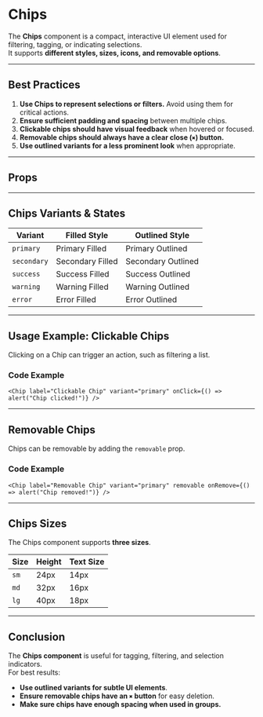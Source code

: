 
<Meta of={ChipStories} />

# Chips

The **Chips** component is a compact, interactive UI element used for filtering, tagging, or indicating selections.  
It supports **different styles, sizes, icons, and removable options**.

---

## **Best Practices**
1. **Use Chips to represent selections or filters.** Avoid using them for critical actions.
2. **Ensure sufficient padding and spacing** between multiple chips.
3. **Clickable chips should have visual feedback** when hovered or focused.
4. **Removable chips should always have a clear close (`✖`) button.**
5. **Use outlined variants for a less prominent look** when appropriate.

---

<Primary />

## **Props**

<Controls />

---

## **Chips Variants & States**

<Unstyled>
<div class="overflow-x-auto">
  <table class="min-w-full table-auto border-collapse border border-gray-200">
    <thead>
      <tr class="bg-gray-100 text-gray-600 uppercase text-sm leading-normal">
        <th class="border border-gray-200 px-4 py-2 text-left">Variant</th>
        <th class="border border-gray-200 px-4 py-2 text-left">Filled Style</th>
        <th class="border border-gray-200 px-4 py-2 text-left">Outlined Style</th>
      </tr>
    </thead>
    <tbody class="text-gray-700 text-sm">
      <tr>
        <td class="border border-gray-200 px-4 py-2 font-mono"><code>primary</code></td>
        <td class="border border-gray-200 px-4 py-2 bg-primary-500 text-white">Primary Filled</td>
        <td class="border border-gray-200 px-4 py-2 border-primary-500 text-primary-500">Primary Outlined</td>
      </tr>
      <tr class="bg-gray-50">
        <td class="border border-gray-200 px-4 py-2 font-mono"><code>secondary</code></td>
        <td class="border border-gray-200 px-4 py-2 bg-neutral-500 text-white">Secondary Filled</td>
        <td class="border border-gray-200 px-4 py-2 border-neutral-500 text-neutral-500">Secondary Outlined</td>
      </tr>
      <tr>
        <td class="border border-gray-200 px-4 py-2 font-mono"><code>success</code></td>
        <td class="border border-gray-200 px-4 py-2 bg-green-500 text-white">Success Filled</td>
        <td class="border border-gray-200 px-4 py-2 border-green-500 text-green-500">Success Outlined</td>
      </tr>
      <tr class="bg-gray-50">
        <td class="border border-gray-200 px-4 py-2 font-mono"><code>warning</code></td>
        <td class="border border-gray-200 px-4 py-2 bg-yellow-500 text-white">Warning Filled</td>
        <td class="border border-gray-200 px-4 py-2 border-yellow-500 text-yellow-500">Warning Outlined</td>
      </tr>
      <tr>
        <td class="border border-gray-200 px-4 py-2 font-mono"><code>error</code></td>
        <td class="border border-gray-200 px-4 py-2 bg-red-500 text-white">Error Filled</td>
        <td class="border border-gray-200 px-4 py-2 border-red-500 text-red-500">Error Outlined</td>
      </tr>
    </tbody>
  </table>
</div>
</Unstyled>

---

## **Usage Example: Clickable Chips**
Clicking on a Chip can trigger an action, such as filtering a list.

<Story name="Clickable" />

### **Code Example**
```tsx
<Chip label="Clickable Chip" variant="primary" onClick={() => alert("Chip clicked!")} />
```

---

## **Removable Chips**
Chips can be removable by adding the `removable` prop.

<Story name="ClickableRemovable" />

### **Code Example**
```tsx
<Chip label="Removable Chip" variant="primary" removable onRemove={() => alert("Chip removed!")} />
```

---

## **Chips Sizes**
The Chips component supports **three sizes**.

<Unstyled>
<div class="overflow-x-auto">
  <table class="min-w-full table-auto border-collapse border border-gray-200">
    <thead>
      <tr class="bg-gray-100 text-gray-600 uppercase text-sm leading-normal">
        <th class="border border-gray-200 px-4 py-2 text-left">Size</th>
        <th class="border border-gray-200 px-4 py-2 text-left">Height</th>
        <th class="border border-gray-200 px-4 py-2 text-left">Text Size</th>
      </tr>
    </thead>
    <tbody class="text-gray-700 text-sm">
      <tr>
        <td class="border border-gray-200 px-4 py-2 font-mono"><code>sm</code></td>
        <td class="border border-gray-200 px-4 py-2">24px</td>
        <td class="border border-gray-200 px-4 py-2">14px</td>
      </tr>
      <tr class="bg-gray-50">
        <td class="border border-gray-200 px-4 py-2 font-mono"><code>md</code></td>
        <td class="border border-gray-200 px-4 py-2">32px</td>
        <td class="border border-gray-200 px-4 py-2">16px</td>
      </tr>
      <tr>
        <td class="border border-gray-200 px-4 py-2 font-mono"><code>lg</code></td>
        <td class="border border-gray-200 px-4 py-2">40px</td>
        <td class="border border-gray-200 px-4 py-2">18px</td>
      </tr>
    </tbody>
  </table>
</div>
</Unstyled>

---

## **Conclusion**
The **Chips component** is useful for tagging, filtering, and selection indicators.  
For best results:
- **Use outlined variants for subtle UI elements**.
- **Ensure removable chips have an `✖` button** for easy deletion.
- **Make sure chips have enough spacing when used in groups.**


